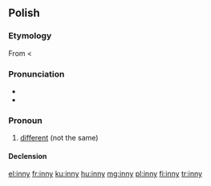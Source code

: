 ==Polish==

===Etymology===
From {{etyl|sla-pro|pl}} {{recons|inъ|lang=sla-pro}} < {{etyl|ine-pro|pl}} {{recons|h₃eynos|lang=ine-pro}}

===Pronunciation===
* {{IPA|[ˈĩn̪ːi]|lang=pl}}
* {{audio|Pl-inny.ogg|audio}}

===Pronoun===
{{head|pl|pronoun|g=m}}

# [[different]] (not the same)

====Declension====
{{pl-decl-adj-y|inn|inni}}

[[el:inny]]
[[fr:inny]]
[[ku:inny]]
[[hu:inny]]
[[mg:inny]]
[[pl:inny]]
[[fi:inny]]
[[tr:inny]]